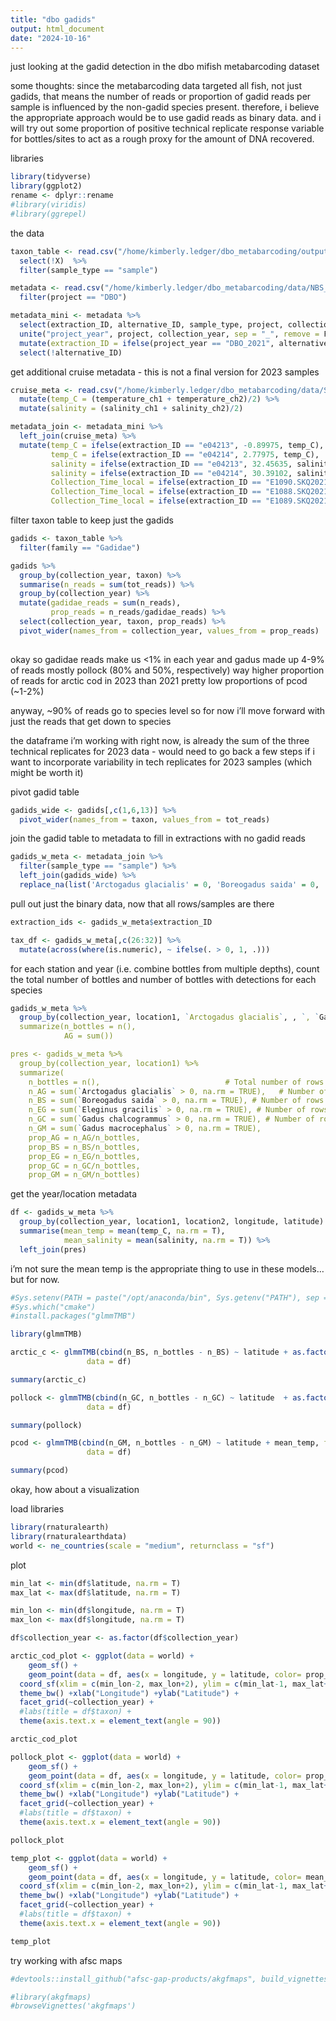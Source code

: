 ```yaml
---
title: "dbo gadids"
output: html_document
date: "2024-10-16"
---
```


just looking at the gadid detection in the dbo mifish metabarcoding dataset 

some thoughts: since the metabarcoding data targeted all fish, not just gadids, that means the number of reads or proportion of gadid reads per sample is influenced by the non-gadid species present. therefore, i believe the appropriate approach would be to use gadid reads as binary data. and i will try out some proportion of positive technical replicate response variable for bottles/sites to act as a rough proxy for the amount of DNA recovered. 

libraries
```r
library(tidyverse)
library(ggplot2)
rename <- dplyr::rename
#library(viridis)
#library(ggrepel)
```

the data 
```r
taxon_table <- read.csv("/home/kimberly.ledger/dbo_metabarcoding/outputs/decontaminated_taxon_table_filtered.csv") %>%
  select(!X)  %>%
  filter(sample_type == "sample")

metadata <- read.csv("/home/kimberly.ledger/dbo_metabarcoding/data/NBS_SBS_DBO_metadata.csv") %>%
  filter(project == "DBO")

metadata_mini <- metadata %>%
  select(extraction_ID, alternative_ID, sample_type, project, collection_year, location1, location2, depth, longitude, latitude) %>%
  unite("project_year", project, collection_year, sep = "_", remove = F) %>%
  mutate(extraction_ID = ifelse(project_year == "DBO_2021", alternative_ID, extraction_ID)) %>% # for DBO2021 samples, replace extraction_ID with alternative_ID
  select(!alternative_ID)
```

get additional cruise metadata - this is not a final version for 2023 samples 
```r
cruise_meta <- read.csv("/home/kimberly.ledger/dbo_metabarcoding/data/SikuliaqDBO_2021_2023_cruisedata_20241015.csv") %>%
  mutate(temp_C = (temperature_ch1 + temperature_ch2)/2) %>%
  mutate(salinity = (salinity_ch1 + salinity_ch2)/2)
```

```r
metadata_join <- metadata_mini %>%
  left_join(cruise_meta) %>%
  mutate(temp_C = ifelse(extraction_ID == "e04213", -0.89975, temp_C),   ## filling in missing data by taking the average on the station before and after at same depth 
         temp_C = ifelse(extraction_ID == "e04214", 2.77975, temp_C),
         salinity = ifelse(extraction_ID == "e04213", 32.45635, salinity),
         salinity = ifelse(extraction_ID == "e04214", 30.39102, salinity),
         Collection_Time_local = ifelse(extraction_ID == "E1090.SKQ2021", '10:31', Collection_Time_local),
         Collection_Time_local = ifelse(extraction_ID == "E1088.SKQ2021", '10:31', Collection_Time_local),
         Collection_Time_local = ifelse(extraction_ID == "E1089.SKQ2021", '10:31', Collection_Time_local))
```

filter taxon table to keep just the gadids 
```r
gadids <- taxon_table %>%
  filter(family == "Gadidae")

gadids %>%
  group_by(collection_year, taxon) %>%
  summarise(n_reads = sum(tot_reads)) %>%
  group_by(collection_year) %>%
  mutate(gadidae_reads = sum(n_reads),
         prop_reads = n_reads/gadidae_reads) %>%
  select(collection_year, taxon, prop_reads) %>%
  pivot_wider(names_from = collection_year, values_from = prop_reads)
  
```

okay so gadidae reads make us <1% in each year and gadus made up 4-9% of reads 
mostly pollock (80% and 50%, respectively) 
way higher proportion of reads for arctic cod in 2023 than 2021 
pretty low proportions of pcod (~1-2%)

anyway, ~90% of reads go to species level so for now i'll move forward with just the reads that get down to species 

the dataframe i'm working with right now, is already the sum of the three technical replicates for 2023 data - would need to go back a few steps if i want to incorporate variability in tech replicates for 2023 samples (which might be worth it)

pivot gadid table 
```r
gadids_wide <- gadids[,c(1,6,13)] %>%
  pivot_wider(names_from = taxon, values_from = tot_reads)
```

join the gadid table to metadata to fill in extractions with no gadid reads 

```r
gadids_w_meta <- metadata_join %>%
  filter(sample_type == "sample") %>%
  left_join(gadids_wide) %>%
  replace_na(list('Arctogadus glacialis' = 0, 'Boreogadus saida' = 0, 'Eleginus gracilis' = 0, 'Gadidae' = 0, 'Gadus' = 0, 'Gadus chalcogrammus' = 0, 'Gadus macrocephalus' = 0))
```

pull out just the binary data, now that all rows/samples are there 
```r
extraction_ids <- gadids_w_meta$extraction_ID

tax_df <- gadids_w_meta[,c(26:32)] %>%
  mutate(across(where(is.numeric), ~ ifelse(. > 0, 1, .)))
```

for each station and year (i.e. combine bottles from multiple depths), count the total number of bottles and number of bottles with detections for each species 

```r
gadids_w_meta %>%
  group_by(collection_year, location1, `Arctogadus glacialis`, , `, `Gadus chalcogrammus`, `Gadus macrocephalus`) %>%
  summarize(n_bottles = n(),
            AG = sum())

pres <- gadids_w_meta %>%
  group_by(collection_year, location1) %>%
  summarize(
    n_bottles = n(),                            # Total number of rows
    n_AG = sum(`Arctogadus glacialis` > 0, na.rm = TRUE),   # Number of rows where AC > 0
    n_BS = sum(`Boreogadus saida` > 0, na.rm = TRUE), # Number of rows where BS > 0
    n_EG = sum(`Eleginus gracilis` > 0, na.rm = TRUE), # Number of rows where EG > 0
    n_GC = sum(`Gadus chalcogrammus` > 0, na.rm = TRUE), # Number of rows where GC > 0
    n_GM = sum(`Gadus macrocephalus` > 0, na.rm = TRUE),
    prop_AG = n_AG/n_bottles, 
    prop_BS = n_BS/n_bottles,
    prop_EG = n_EG/n_bottles,
    prop_GC = n_GC/n_bottles,
    prop_GM = n_GM/n_bottles)
```

get the year/location metadata 
```r
df <- gadids_w_meta %>%
  group_by(collection_year, location1, location2, longitude, latitude) %>%
  summarise(mean_temp = mean(temp_C, na.rm = T),
            mean_salinity = mean(salinity, na.rm = T)) %>%
  left_join(pres)
```


i'm not sure the mean temp is the appropriate thing to use in these models... but for now. 
```r
#Sys.setenv(PATH = paste("/opt/anaconda/bin", Sys.getenv("PATH"), sep = ":"))
#Sys.which("cmake")
#install.packages("glmmTMB")

library(glmmTMB)

arctic_c <- glmmTMB(cbind(n_BS, n_bottles - n_BS) ~ latitude + as.factor(collection_year), family = binomial(link = "logit"), 
                 data = df)

summary(arctic_c)

pollock <- glmmTMB(cbind(n_GC, n_bottles - n_GC) ~ latitude  + as.factor(collection_year), family = binomial(link = "logit"), 
                 data = df)

summary(pollock)

pcod <- glmmTMB(cbind(n_GM, n_bottles - n_GM) ~ latitude + mean_temp, family = binomial(link = "logit"), 
                 data = df)

summary(pcod)
```


okay, how about a visualization 

load libraries
```r
library(rnaturalearth)
library(rnaturalearthdata)
world <- ne_countries(scale = "medium", returnclass = "sf")
```


plot 
```r
min_lat <- min(df$latitude, na.rm = T)
max_lat <- max(df$latitude, na.rm = T)

min_lon <- min(df$longitude, na.rm = T)
max_lon <- max(df$longitude, na.rm = T)

df$collection_year <- as.factor(df$collection_year)

arctic_cod_plot <- ggplot(data = world) +
    geom_sf() +
    geom_point(data = df, aes(x = longitude, y = latitude, color= prop_BS)) + 
  coord_sf(xlim = c(min_lon-2, max_lon+2), ylim = c(min_lat-1, max_lat+1), expand = FALSE) +
  theme_bw() +xlab("Longitude") +ylab("Latitude") +
  facet_grid(~collection_year) + 
  #labs(title = df$taxon) +
  theme(axis.text.x = element_text(angle = 90))

arctic_cod_plot

pollock_plot <- ggplot(data = world) +
    geom_sf() +
    geom_point(data = df, aes(x = longitude, y = latitude, color= prop_GC)) + 
  coord_sf(xlim = c(min_lon-2, max_lon+2), ylim = c(min_lat-1, max_lat+1), expand = FALSE) +
  theme_bw() +xlab("Longitude") +ylab("Latitude") +
  facet_grid(~collection_year) + 
  #labs(title = df$taxon) +
  theme(axis.text.x = element_text(angle = 90))

pollock_plot

temp_plot <- ggplot(data = world) +
    geom_sf() +
    geom_point(data = df, aes(x = longitude, y = latitude, color= mean_temp)) + 
  coord_sf(xlim = c(min_lon-2, max_lon+2), ylim = c(min_lat-1, max_lat+1), expand = FALSE) +
  theme_bw() +xlab("Longitude") +ylab("Latitude") +
  facet_grid(~collection_year) + 
  #labs(title = df$taxon) +
  theme(axis.text.x = element_text(angle = 90))

temp_plot
```

try working with afsc maps

```r
#devtools::install_github("afsc-gap-products/akgfmaps", build_vignettes = TRUE)

#library(akgfmaps)
#browseVignettes('akgfmaps')
```



